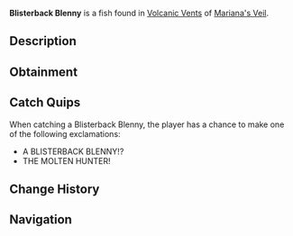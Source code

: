 {{FishInfobox
|image          = Blisterback Blenny.png
|rarity         = Mythical
|sea            = First Sea
|location       = [[Volcanic Vents]]
|sublocation    = 
|sources        = Fishing Rod
|radar_location = 
|prog_speed     = -65
|xp             = 1500
|weather        = Clear
|time           = Day
|season         = Summer
|bait           = Fish Head
|base_weight    = 2800
|base_value     = 6300
|weight_range   = 1800
|base_chance    = 0.01
|base_resil     = 10
}}
'''Blisterback Blenny''' is a {{Rarity|Mythical}} fish found in [[Volcanic Vents]] of [[Mariana's Veil]].

== Description ==
{{Description|A colossal fish with jagged, obsidian fins and an inner fire that lights up its body. It is said to be faster than a tsunami.|Bestiary Entry}}

== Obtainment ==
{{Description|If the skies are clear and the air is hot, be ready.|Bestiary Hint}}
{{Fish Availability|
Mariana's Veil/Volcanic Vents
|top_rods      = 
Leviathan's Fang Rod\295405.8\370794.11;
Free Spirit Rod\295133.12\373584;
Trident Rod\270073.54\341133.41;
Azure Of Lagoon\219079.71\256318.47;
No-Life Rod\213218.33\266559.62;
Riptide Rod\170669.19\215538.92;
Abyssal Specter Rod\207367.3\261928.34;
Challenger's Rod\202090.25\256379.46;
Seraphic Rod\206974.84\255997.55;
Ethereal Prism Rod\202594.42\248700.38;
Rod Of The Forgotten Fang\190297.6\237361.37;
Depthseeker Rod\184881.47\234770.33;
Rod Of The Exalted One\177853.8\221523.08;
Blazebringer Rod\175614.25\222295.2;
Zeus Rod\169376.34\213941.46;
Verdant Shear Rod\169086.27\210032.06;
Rod Of The Depths\167639.52\210049.27;
Avalanche Rod\160160.28\203500.06;
Volcanic Rod\151963.82\191947.48;
Steady Rod\71431.6\77782.64
|recommended   = Trident Rod
}}

== Catch Quips ==
When catching a Blisterback Blenny, the player has a chance to make one of the following exclamations:
* A BLISTERBACK BLENNY!?
* THE MOLTEN HUNTER!

== Change History ==
{{Change History|{{subst:Current Version}}}}

== Navigation ==
{{Fish Navbox|Volcanic Vents}}